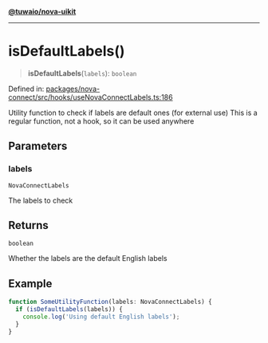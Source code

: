 [**@tuwaio/nova-uikit**](../../../../README.md)

***

# isDefaultLabels()

> **isDefaultLabels**(`labels`): `boolean`

Defined in: [packages/nova-connect/src/hooks/useNovaConnectLabels.ts:186](https://github.com/TuwaIO/nova-uikit/blob/eac112e7837b18e42b510f826448b83af4bada15/packages/nova-connect/src/hooks/useNovaConnectLabels.ts#L186)

Utility function to check if labels are default ones (for external use)
This is a regular function, not a hook, so it can be used anywhere

## Parameters

### labels

`NovaConnectLabels`

The labels to check

## Returns

`boolean`

Whether the labels are the default English labels

## Example

```typescript
function SomeUtilityFunction(labels: NovaConnectLabels) {
  if (isDefaultLabels(labels)) {
    console.log('Using default English labels');
  }
}
```
